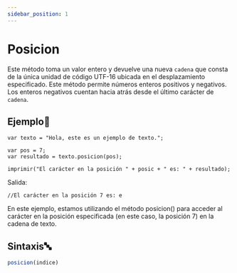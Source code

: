 ```yaml
---
sidebar_position: 1
---
```



# Posicion

Este método toma un valor entero y devuelve una nueva `cadena` que consta de la única unidad de código UTF-16 ubicada en el desplazamiento especificado. Este método permite números enteros positivos y negativos. Los enteros negativos cuentan hacia atrás desde el último carácter de `cadena`.

## Ejemplo📝


```dummy
var texto = "Hola, este es un ejemplo de texto.";

var pos = 7;
var resultado = texto.posicion(pos);

imprimir("El carácter en la posición " + posic + " es: " + resultado);
```
Salida:
```dummy
//El carácter en la posición 7 es: e
```
En este ejemplo, estamos utilizando el método posicion() para acceder al carácter en la posición especificada (en este caso, la posición 7) en la cadena de texto. 

## Sintaxis🔤

```js
posicion(indice)
```

